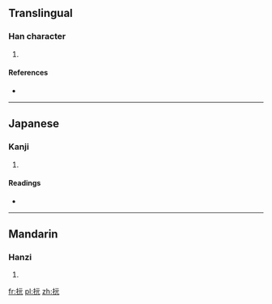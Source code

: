 ==Translingual==

===Han character===
{{Han char|rn=64|rad=手|as=04|sn=7|four=5101<sub>1</sub>|canj=手一一山 (QMMU)}}

# {{defn|Han|sort=手04}}

====References====
* {{Han ref|kx=0421.070|dkj=11881|dj=0768.080|hdz=31833.040|uh=628F|ud=25231|bh=CAEA|bd=51946}}

----

==Japanese==

===Kanji===
{{ja-kanji|grade=|rs=手04}}

# {{defn|Japanese|sort=手04}}

====Readings====
* {{ja-readings|on=[[がん]] (gan)|kun=[[くじく]] (kujiku)}}

----

==Mandarin==

===Hanzi===
{{cmn-hanzi|pin=[[wán]] ([[wan2]])|wg=wan<sup>2</sup>}}

# {{defn|Mandarin|sort=手04}}

[[fr:抏]]
[[pl:抏]]
[[zh:抏]]